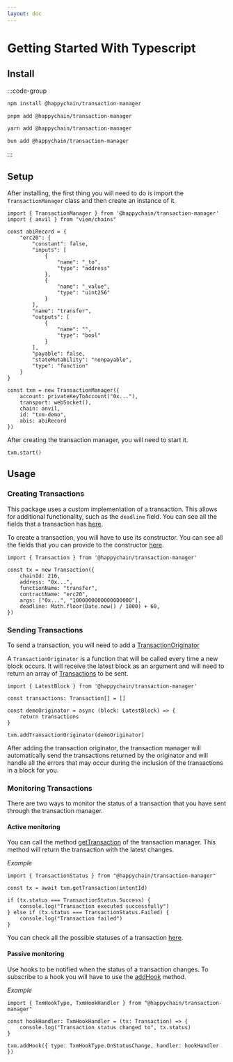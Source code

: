 ```yaml
---
layout: doc
---
```


# Getting Started With Typescript

## Install 
:::code-group

```bash [npm]
npm install @happychain/transaction-manager
```

```bash [pnpm]
pnpm add @happychain/transaction-manager
```

```bash [yarn]
yarn add @happychain/transaction-manager
```

```bash [bun]
bun add @happychain/transaction-manager
```

:::

## Setup

After installing, the first thing you will need to do is import the `TransactionManager` class and then create an instance of it.

```tsx
import { TransactionManager } from '@happychain/transaction-manager'
import { anvil } from "viem/chains"

const abiRecord = {
    "erc20": {
        "constant": false,
        "inputs": [
            {
                "name": "_to",
                "type": "address"
            },
            {
                "name": "_value",
                "type": "uint256"
            }
        ],
        "name": "transfer",
        "outputs": [
            {
                "name": "",
                "type": "bool"
            }
        ],
        "payable": false,
        "stateMutability": "nonpayable",
        "type": "function"
    }
}

const txm = new TransactionManager({
    account: privateKeyToAccount("0x..."),
    transport: webSocket(),
    chain: anvil,
    id: "txm-demo",
    abis: abiRecord
})
```

After creating the transaction manager, you will need to start it.

```tsx
txm.start()
```


## Usage

### Creating Transactions

This package uses a custom implementation of a transaction. This allows for additional functionality, such as the `deadline` field.
You can see all the fields that a transaction has [here](/transaction-manager/api/classes/Transaction#properties).

To create a transaction, you will have to use its constructor. You can see all the fields that you can provide to the constructor [here](/transaction-manager/api/interfaces/TransactionConstructorConfig).


```tsx
import { Transaction } from '@happychain/transaction-manager'

const tx = new Transaction({
    chainId: 216,
    address: "0x...",
    functionName: "transfer",
    contractName: "erc20",
    args: ["0x...", "1000000000000000000"],
    deadline: Math.floor(Date.now() / 1000) + 60,
})
```


### Sending Transactions

To send a transaction, you will need to add a [TransactionOriginator](/transaction-manager/api/type-aliases/TransactionOriginator) 

A `TransactionOriginator` is a function that will be called every time a new block occurs. 
It will receive the latest block as an argument and will need to return an array of [Transactions](/transaction-manager/api/classes/Transaction) to be sent.

```tsx
import { LatestBlock } from '@happychain/transaction-manager'

const transactions: Transaction[] = []

const demoOriginator = async (block: LatestBlock) => {
    return transactions
}

txm.addTransactionOriginator(demoOriginator)
```
After adding the transaction originator, the transaction manager will automatically send the transactions returned by the originator and will handle all the errors that may occur during the inclusion of the transactions in a block for you.

### Monitoring Transactions

There are two ways to monitor the status of a transaction that you have sent through the transaction manager.

#### Active monitoring

You can call the method [getTransaction](/transaction-manager/api/classes/TransactionManager#gettransaction) of the transaction manager. This method will return the transaction with the latest changes.

*Example*

```tsx
import { TransactionStatus } from "@happychain/transaction-manager"

const tx = await txm.getTransaction(intentId)

if (tx.status === TransactionStatus.Success) {
    console.log("Transaction executed successfully")
} else if (tx.status === TransactionStatus.Failed) {
    console.log("Transaction failed")
}
```

You can check all the possible statuses of a transaction [here](/transaction-manager/api/enumerations/TransactionStatus).

#### Passive monitoring

Use hooks to be notified when the status of a transaction changes. To subscribe to a hook you will have to use the [addHook](/transaction-manager/api/classes/TransactionManager#addhook) method.

*Example*

```tsx
import { TxmHookType, TxmHookHandler } from "@happychain/transaction-manager"

const hookHandler: TxmHookHandler = (tx: Transaction) => {
    console.log("Transaction status changed to", tx.status)
}

txm.addHook({ type: TxmHookType.OnStatusChange, handler: hookHandler })
```